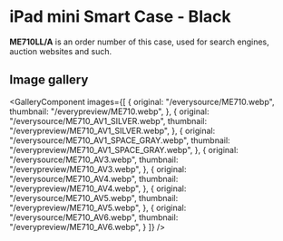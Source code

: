 
# iPad mini Smart Case - Black

<Callout type='info' emoji='👉🏻'>**ME710LL/A** is an order number of this case, used for search engines, auction websites and such.</Callout>

## Image gallery

<GalleryComponent
    images={[
      {
        original: "/everysource/ME710.webp",
        thumbnail: "/everypreview/ME710.webp",
      },
      {
        original: "/everysource/ME710_AV1_SILVER.webp",
        thumbnail: "/everypreview/ME710_AV1_SILVER.webp",
      },
      {
        original: "/everysource/ME710_AV1_SPACE_GRAY.webp",
        thumbnail: "/everypreview/ME710_AV1_SPACE_GRAY.webp",
      },
      {
        original: "/everysource/ME710_AV3.webp",
        thumbnail: "/everypreview/ME710_AV3.webp",
      },
      {
        original: "/everysource/ME710_AV4.webp",
        thumbnail: "/everypreview/ME710_AV4.webp",
      },
      {
        original: "/everysource/ME710_AV5.webp",
        thumbnail: "/everypreview/ME710_AV5.webp",
      },
      {
        original: "/everysource/ME710_AV6.webp",
        thumbnail: "/everypreview/ME710_AV6.webp",
      }
    ]}
  />
